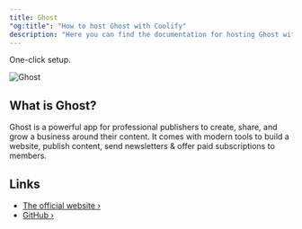 ```yaml
---
title: Ghost
"og:title": "How to host Ghost with Coolify"
description: "Here you can find the documentation for hosting Ghost with Coolify."
---
```


One-click setup.

![Ghost](https://user-images.githubusercontent.com/353959/169805900-66be5b89-0859-4816-8da9-528ed7534704.png)

## What is Ghost?

Ghost is a powerful app for professional publishers to create, share, and grow a business around their content. It comes with modern tools to build a website, publish content, send newsletters & offer paid subscriptions to members.

## Links

- [The official website ›](https://ghost.org/)
- [GitHub ›](https://github.com/TryGhost/Ghost)

